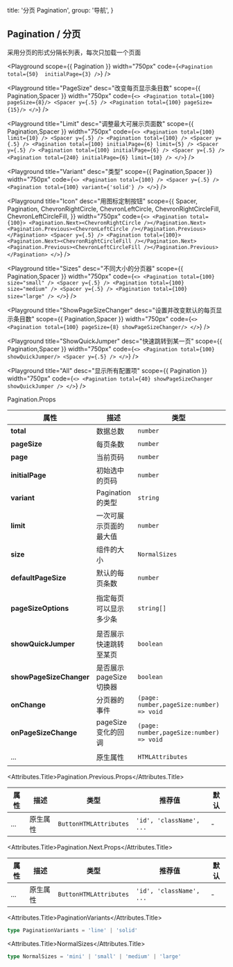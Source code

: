 
  title: '分页 Pagination',
  group: '导航',
}

## Pagination / 分页
采用分页的形式分隔长列表，每次只加载一个页面

<Playground
  scope={{ Pagination }}
  width="750px"
  code={`
      <Pagination total={50}  initialPage={3} />
`}
/>

<Playground
  title="PageSize"
  desc="改变每页显示条目数"
  scope={{ Pagination,Spacer }}
  width="750px"
  code={`
<>
  <Pagination total={100} pageSize={8}/>
  <Spacer y={.5} />
  <Pagination total={100} pageSize={15}/>
</>
`}
/>


<Playground
  title="Limit"
  desc="调整最大可展示页面数"
  scope={{ Pagination,Spacer }}
  width="750px"
  code={`
<>
  <Pagination total={100} limit={10} />
  <Spacer y={.5} />
  <Pagination total={100} />
  <Spacer y={.5} />
  <Pagination total={100} initialPage={6} limit={5} />
  <Spacer y={.5} />
  <Pagination total={100} initialPage={6} />
  <Spacer y={.5} />
  <Pagination total={240} initialPage={6} limit={10} />
</>
`}
/>

<Playground
  title="Variant"
  desc="类型"
  scope={{ Pagination,Spacer }}
  width="750px"
  code={`
<>
  <Pagination total={100} />
  <Spacer y={.5} />
  <Pagination total={100} variant={'solid'} />
</>
`}
/>

<Playground
  title="Icon"
  desc="用图标定制按钮"
  scope={{
    Spacer,
    Pagination,
    ChevronRightCircle,
    ChevronLeftCircle,
    ChevronRightCircleFill,
    ChevronLeftCircleFill,
  }}
  width="750px"
  code={`
<>
  <Pagination total={100}>
   <Pagination.Next><ChevronRightCircle /></Pagination.Next>
   <Pagination.Previous><ChevronLeftCircle /></Pagination.Previous>
  </Pagination>
  <Spacer y={.5} />
  <Pagination total={100}>
   <Pagination.Next><ChevronRightCircleFill /></Pagination.Next>
   <Pagination.Previous><ChevronLeftCircleFill /></Pagination.Previous>
  </Pagination>
</>
`}
/>

<Playground
  title="Sizes"
  desc="不同大小的分页器"
  scope={{ Pagination,Spacer }}
  width="750px"
  code={`
<>
  <Pagination total={100} size="small" />
  <Spacer y={.5} />
  <Pagination total={100} size="medium" />
  <Spacer y={.5} />
  <Pagination total={100} size="large" />
</>
`}
/>

<Playground
  title="ShowPageSizeChanger"
  desc="设置并改变默认的每页显示条目数"
  scope={{ Pagination,Spacer }}
  width="750px"
  code={`
<>
  <Pagination total={100} pageSize={8} showPageSizeChanger/>
</>
`}
/>

<Playground
  title="ShowQuickJumper"
  desc="快速跳转到某一页"
  scope={{ Pagination,Spacer }}
  width="750px"
  code={`
<>
  <Pagination total={100} showQuickJumper/>
  <Spacer y={.5} />
</>
`}
/>

<Playground
  title="All"
  desc="显示所有配置项"
  scope={{ Pagination }}
  width="750px"
  code={`
<>
  <Pagination total={40} showPageSizeChanger showQuickJumper />
</>
`}
/>

<Attributes edit="/pages/zh-cn/components/pagination.mdx">
<Attributes.Title>Pagination.Props</Attributes.Title>

| 属性                     | 描述                      | 类型                                      | 推荐值                                     | 默认                       |
|-------------------------|---------------------------|------------------------------------------|-------------------------------------------|---------------------------|
| **total**               | 数据总数                   | `number`                                 |                                           | 1                         |
| **pageSize**            | 每页条数                   | `number`                                 | -                                         | -                         |
| **page**                | 当前页码                   | `number`                                 | -                                         | 1                         |
| **initialPage**         | 初始选中的页码              | `number`                                 | -                                         | 1                         |
| **variant**             | Pagination的类型           | `string`                                 | [PaginationVariants](#paginationvariants) | `line`                    |
| **limit**               | 一次可展示页面的最大值       | `number`                                 | -                                         | 7                         |
| **size**                | 组件的大小                 | `NormalSizes`                            | [NormalSizes](#normalsizes)               | `medium`                  |
| **defaultPageSize**     | 默认的每页条数              | `number`                                 | -                                         | 10                        |
| **pageSizeOptions**     | 指定每页可以显示多少条       | `string[]`                               | -                                         | ['10', '20', '50', '100'] |
| **showQuickJumper**     | 是否展示快速跳转至某页       | `boolean`                                | -                                         | false                     |
| **showPageSizeChanger** | 是否展示 pageSize 切换器    | `boolean`                                | -                                         | false                     |
| **onChange**            | 分页器的事件                | `(page: number,pageSize:number) => void` | -                                         | -                         |
| **onPageSizeChange**    | pageSize 变化的回调        | `(page: number,pageSize:number) => void` | -                                         | -                         |
| ...                     | 原生属性                   | `HTMLAttributes`                         | `'id', 'className', ...`                  | -                         |


<Attributes.Title>Pagination.Previous.Props</Attributes.Title>

| 属性  | 描述     | 类型                    | 推荐值                    | 默认 |
| ---- | -------- | ---------------------- | ------------------------ | ---- |
| ...  | 原生属性  | `ButtonHTMLAttributes` | `'id', 'className', ...` | -    |

<Attributes.Title>Pagination.Next.Props</Attributes.Title>

| 属性  | 描述     | 类型                    | 推荐值                    | 默认 |
| ---- | -------- | ---------------------- | ------------------------ | ---- |
| ...  | 原生属性  | `ButtonHTMLAttributes` | `'id', 'className', ...` | -    |


<Attributes.Title>PaginationVariants</Attributes.Title>

```ts
type PaginationVariants = 'line' | 'solid'
```

<Attributes.Title>NormalSizes</Attributes.Title>

```ts
type NormalSizes = 'mini' | 'small' | 'medium' | 'large'
```




</Attributes>

